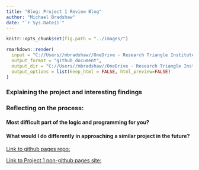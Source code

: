 ```yaml
---
title: "Blog: Project 1 Review Blog"
author: "Michael Bradshaw"
date: "`r Sys.Date()`" 
---
```


```r
knitr::opts_chunk$set(fig.path = "../images/")
```

```r
rmarkdown::render(
  input = "C://Users//mbradshaw//OneDrive - Research Triangle Institute//Documents//Graduate School Courses//ST 558//Blog Update//mikebrad140.github.io//_RMD//2023-06-23-blog-post-number-Project1.Rmd",
  output_format = "github_document",
  output_dir = "C://Users//mbradshaw//OneDrive - Research Triangle Institute//Documents//Graduate School Courses//ST 558//Blog Update//mikebrad140.github.io//_posts",
  output_options = list(keep_html = FALSE, html_preview=FALSE)
)
```  
### Explaining the project and interesting findings

### Reflecting on the process:

#### Most difficult part of the logic and programming for you?

#### What would I do differently in approaching a similar project in the future?



[Link to github pages repo:](https://github.com/mikebrad140/ST558---Project-1)  

[Link to Project 1 non-github pages site:](https://mikebrad140.github.io/ST558---Project-1/)